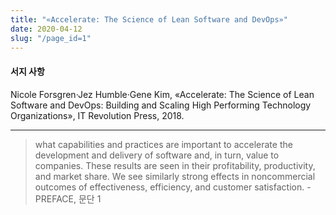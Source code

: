 ```yaml
---
title: "«Accelerate: The Science of Lean Software and DevOps»"
date: 2020-04-12
slug: "/page_id=1"
---
```


#### 서지 사항

Nicole Forsgren·Jez Humble·Gene Kim, «Accelerate: The Science of Lean Software and DevOps: Building and Scaling High Performing Technology Organizations», IT Revolution Press, 2018.

---

> what capabilities and practices are important to accelerate the development and delivery of software and, in turn, value to companies. These results are seen in their profitability, productivity, and market share. We see similarly strong effects in noncommercial outcomes of effectiveness, efficiency, and customer satisfaction. - PREFACE, 문단 1